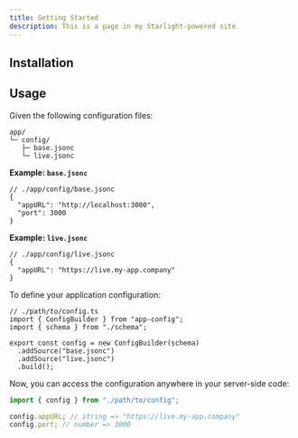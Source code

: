 ```yaml
---
title: Getting Started
description: This is a page in my Starlight-powered site
---
```




## Installation

<Instalation />

## Usage

Given the following configuration files:

```
app/
└─ config/
   ├─ base.jsonc
   └─ live.jsonc
```

**Example: `base.jsonc`**

```jsonc
// ./app/config/base.jsonc
{
  "appURL": "http://localhost:3000",
  "port": 3000
}
```

**Example: `live.jsonc`**

```jsonc
// ./app/config/live.jsonc
{
  "appURL": "https://live.my-app.company"
}
```

To define your application configuration:

```tsx
// ./path/to/config.ts
import { ConfigBuilder } from "app-config";
import { schema } from "./schema";

export const config = new ConfigBuilder(schema)
  .addSource("base.jsonc")
  .addSource("live.jsonc")
  .build();
```

Now, you can access the configuration anywhere in your server-side code:

```ts
import { config } from "./path/to/config";

config.appURL; // string => "https://live.my-app.company"
config.port; // number => 3000
```
